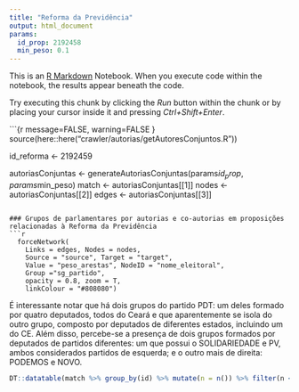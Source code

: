 ```yaml
---
title: "Reforma da Previdência"
output: html_document
params:
  id_prop: 2192458
  min_peso: 0.1
---
```


This is an [R Markdown](http://rmarkdown.rstudio.com) Notebook. When you execute code within the notebook, the results appear beneath the code. 

Try executing this chunk by clicking the *Run* button within the chunk or by placing your cursor inside it and pressing *Ctrl+Shift+Enter*. 

```{r message=FALSE, warning=FALSE
}
source(here::here("crawler/autorias/getAutoresConjuntos.R"))

id_reforma <- 2192459

autoriasConjuntas <- generateAutoriasConjuntas(params$id_prop, params$min_peso)
match <- autoriasConjuntas[[1]]
nodes <- autoriasConjuntas[[2]]
edges <- autoriasConjuntas[[3]]  
```

### Grupos de parlamentares por autorias e co-autorias em proposições relacionadas à Reforma da Previdência
```r
  forceNetwork(
    Links = edges, Nodes = nodes,
    Source = "source", Target = "target",
    Value = "peso_arestas", NodeID = "nome_eleitoral",
    Group ="sg_partido",
    opacity = 0.8, zoom = T,
    linkColour = "#808080")
```

É interessante notar que há dois grupos do partido PDT: um deles formado por quatro deputados, todos do Ceará e que aparentemente se isola do outro grupo, composto por deputados de diferentes estados, incluindo um do CE. Além disso, percebe-se a presença de dois grupos formados por deputados de partidos diferentes: um que possui o SOLIDARIEDADE e PV, ambos considerados partidos de esquerda; e o outro mais de direita: PODEMOS e NOVO. 

```r
DT::datatable(match %>% group_by(id) %>% mutate(n = n()) %>% filter(n <= 10) %>% select(-n))

```

